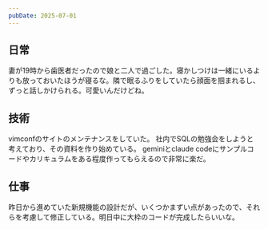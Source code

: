 ```yaml
---
pubDate: 2025-07-01
---
```



## 日常

妻が19時から歯医者だったので娘と二人で過ごした。寝かしつけは一緒にいるよりも放っておいたほうが寝るな。隣で眠るふりをしていたら顔面を掴まれるし、ずっと話しかけられる。可愛いんだけどね。

## 技術

vimconfのサイトのメンテナンスをしていた。
社内でSQLの勉強会をしようと考えており、その資料を作り始めている。
geminiとclaude codeにサンプルコードやカリキュラムをある程度作ってもらえるので非常に楽だ。

## 仕事

昨日から進めていた新規機能の設計だが、いくつかまずい点があったので、それらを考慮して修正している。明日中に大枠のコードが完成したらいいな。
